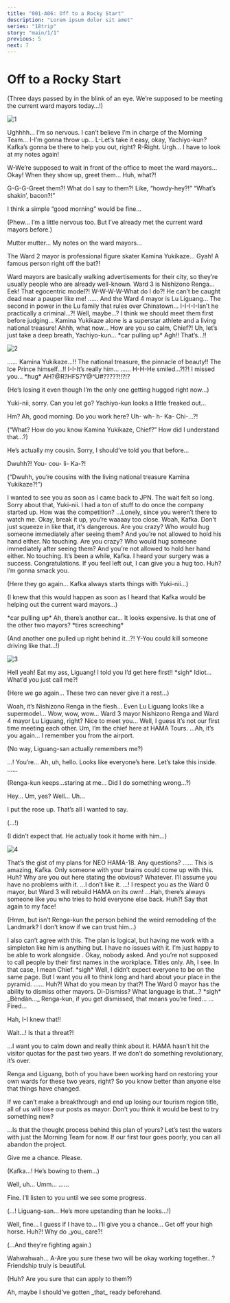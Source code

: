 ```yaml
---
title: "001-A06: Off to a Rocky Start"
description: "Lorem ipsum dolor sit amet"
series: "18trip"
story: "main/1/1"
previous: 5
next: 7
---
```



# Off to a Rocky Start

<Divider loc="HAMA Tours" />

<Bubble mc>
<p class="t">(Three days passed by in the blink of an eye. We’re supposed to be meeting the current ward mayors today…!)</p>
</Bubble>

![1](1.jpg)

<Bubble character="Yachiyo">
Ughhhh… I’m so nervous. I can’t believe I’m in charge of the Morning Team… I-I’m gonna throw up…
</Bubble>

<Bubble mc>
L-Let’s take it easy, okay, Yachiyo-kun? Kafka’s gonna be there to help you out, right?
</Bubble>

<Bubble character="Yachiyo">
R-Right. Urgh… I have to look at my notes again!

W-We’re supposed to wait in front of the office to meet the ward mayors… Okay! When they show up, greet them… Huh, what?!

G-G-G-Greet them?! What do I say to them?! Like, “howdy-hey?!” “What’s shakin’, bacon?!”
</Bubble>

<Bubble mc>
I think a simple “good morning” would be fine…

<p class="t">(Phew… I’m a little nervous too. But I’ve already met the current ward mayors before.)</p>
</Bubble>

<Bubble character="Yachiyo">
Mutter mutter… My notes on the ward mayors…

The Ward 2 mayor is professional figure skater Kamina Yukikaze… Gyah! A famous person right off the bat?!
</Bubble>

<Bubble mc>
Ward mayors are basically walking advertisements for their city, so they’re usually people who are already well-known.
</Bubble>

<Bubble character="Yachiyo">
Ward 3 is Nishizono Renga… Eek! That egocentric model?! W-W-W-W-What do I do?! He can’t be caught dead near a pauper like me!
</Bubble>

<Bubble mc>
……
</Bubble>

<Bubble character="Yachiyo">
And the Ward 4 mayor is Lu Liguang… The second in power in the Lu family that rules over Chinatown… I-I-I-I-Isn’t he practically a criminal…?!
</Bubble>

<Bubble mc>
Well, maybe…? I think we should meet them first before judging…
</Bubble>

<Bubble character="Yachiyo">
Kamina Yukikaze alone is a superstar athlete and a living national treasure! Ahhh, what now… How are you so calm, Chief?!
</Bubble>

<Bubble mc>
Uh, let’s just take a deep breath, Yachiyo-kun…
</Bubble>

<Narration>
&ast;car pulling up&ast;
</Narration>

<Bubble character="Yachiyo">
Agh!! That’s…!!
</Bubble>

![2](2.jpg)

<Bubble character="Yukikaze">
……
</Bubble>

<Bubble character="Yachiyo">
Kamina Yukikaze…!! The national treasure, the pinnacle of beauty!! The Ice Prince himself…!! I-I-It’s really him…
</Bubble>

<Bubble character="Yukikaze">
……
</Bubble>

<Bubble character="Yachiyo">
H-H-He smiled…?!?!
</Bubble>

<Bubble character="Yukikaze">
I missed you… &ast;hug&ast;
</Bubble>

<Bubble character="Yachiyo">
AH?@R?HFS?Y@^U#?????!!?!?
</Bubble>

<Bubble mc>
<p class="t">(He’s losing it even though I’m the only one getting hugged right now…)</p>

Yuki-nii, sorry. Can you let go? Yachiyo-kun looks a little freaked out…
</Bubble>

<Bubble character="Yukikaze">
Hm? Ah, good morning. Do you work here?
</Bubble>

<Bubble character="Yachiyo">
Uh- wh- h- Ka- Chi-...?!
</Bubble>

<Bubble mc>
<p class="t">(“What? How do you know Kamina Yukikaze, Chief?” How did I understand that…?)</p>

He’s actually my cousin. Sorry, I should’ve told you that before…
</Bubble>

<Bubble character="Yachiyo">
Dwuhh?! You- cou- li- Ka-?!
</Bubble>

<Bubble mc>
<p class="t">(“Dwuhh, you’re cousins with the living national treasure Kamina Yukikaze?!”)</p>
</Bubble>

<Bubble character="Yukikaze">
I wanted to see you as soon as I came back to JPN. The wait felt so long.
</Bubble>

<Bubble mc>
Sorry about that, Yuki-nii. I had a ton of stuff to do once the company started up. How was the competition?
</Bubble>

<Bubble character="Yukikaze">
…Lonely, since you weren’t there to watch me.
</Bubble>

<Bubble character="Kafka">
Okay, break it up, you’re waaaay too close.
</Bubble>

<Bubble mc>
Woah, Kafka. Don't just squeeze in like that, it's dangerous.
</Bubble>

<Diff g="m">
<Bubble character="Kafka">
Are you crazy? Who would hug someone immediately after seeing them? And you’re not allowed to hold his hand either. No touching.
</Bubble>
</Diff>
<Diff g="f">
<Bubble character="Kafka">
Are you crazy? Who would hug someone immediately after seeing them? And you’re not allowed to hold her hand either. No touching.
</Bubble>
</Diff>

<Bubble character="Yukikaze">
It’s been a while, Kafka. I heard your surgery was a success. Congratulations. If you feel left out, I can give you a hug too.
</Bubble>

<Bubble character="Kafka">
Huh? I’m gonna smack you.
</Bubble>

<Bubble mc>
<p class="t">(Here they go again… Kafka always starts things with Yuki-nii…)</p>

<p class="t">(I knew that this would happen as soon as I heard that Kafka would be helping out the current ward mayors…)</p>
</Bubble>

<Narration>
&ast;car pulling up&ast;
</Narration>

<Bubble mc>
Ah, there’s another car… It looks expensive. Is that one of the other two mayors?
</Bubble>

<Narration>
&ast;tires screeching&ast;
</Narration>

<Bubble mc>
<p class="t">(And another one pulled up right behind it…?! Y-You could kill someone driving like that…!)</p>
</Bubble>

![3](3.jpg)

<Bubble character="Renga">
Hell yeah! Eat my ass, Liguang! I told you I’d get here first!!
</Bubble>

<Bubble character="Liguang">
&ast;sigh&ast; Idiot…
</Bubble>

<Bubble character="Renga">
What’d you just call me?!
</Bubble>

<Bubble mc>
<p class="t">(Here we go again… These two can never give it a rest…)</p>
</Bubble>

<Bubble character="Yachiyo">
Woah, it’s Nishizono Renga in the flesh… Even Lu Liguang looks like a supermodel… Wow, wow, wow…
</Bubble>

<Bubble mc>
Ward 3 mayor Nishizono Renga and Ward 4 mayor Lu Liguang, right? Nice to meet you… Well, I guess it’s not our first time meeting each other. Um, I’m the chief here at HAMA Tours.
</Bubble>

<Bubble character="Liguang">
…Ah, it’s you again… I remember you from the airport.
</Bubble>

<Bubble mc>
<p class="t">(No way, Liguang-san actually remembers me?)</p>
</Bubble>

<Bubble character="Renga">
…! You’re…
</Bubble>

<Bubble mc>
Ah, uh, hello.
</Bubble>

<Bubble character="Kafka">
Looks like everyone’s here. Let’s take this inside.
</Bubble>

<Bubble character="Renga">
……
</Bubble>

<Bubble mc>
<p class="t">(Renga-kun keeps…staring at me… Did I do something wrong…?)</p>
</Bubble>

<Bubble character="Renga">
Hey…
</Bubble>

<Bubble mc>
Um, yes?
</Bubble>

<Bubble character="Renga">
Well… Uh…

I put the rose up. That’s all I wanted to say.
</Bubble>

<Bubble mc>
<p class="t">(…!)</p>

<p class="t">(I didn’t expect that. He actually took it home with him…)</p>
</Bubble>

<Divider loc="HAMA Tours - Office Floor" />

![4](4.jpg)

<Bubble character="Kafka">
That’s the gist of my plans for NEO HAMA-18. Any questions?
</Bubble>

<Bubble character="Liguang">
……
</Bubble>

<Bubble character="Yukikaze">
This is amazing, Kafka. Only someone with your brains could come up with this.
</Bubble>

<Bubble character="Kafka">
Huh? Why are you out here stating the obvious? Whatever. I’ll assume you have no problems with it.
</Bubble>

<Bubble character="Renga">
…I don’t like it.
</Bubble>

<Bubble mc>
…!
</Bubble>

<Bubble character="Renga">
I respect you as the Ward 0 mayor, but Ward 3 will rebuild HAMA on its own!
</Bubble>

<Bubble character="Liguang">
…Hah, there’s always someone like you who tries to hold everyone else back.
</Bubble>

<Bubble character="Renga">
Huh?! Say that again to my face!
</Bubble>

<Bubble mc>
<p class="t">(Hmm, but isn’t Renga-kun the person behind the weird remodeling of the Landmark? I don’t know if we can trust him…)</p>
</Bubble>

<Bubble character="Liguang">
I also can’t agree with this. The plan is logical, but having me work with a simpleton like him is anything but.
</Bubble>

<Bubble character="Yukikaze">
I have no issues with it. I’m just happy to be able to work alongside <Name first />.
</Bubble>

<Bubble character="Kafka">
Okay, nobody asked. And you’re not supposed to call people by their first names in the workplace. Titles only.
</Bubble>

<Bubble character="Yukikaze">
Ah, I see. In that case, I mean Chief.
</Bubble>

<Bubble character="Kafka">
&ast;sigh&ast; Well, I didn’t expect everyone to be on the same page. But I want you all to think long and hard about your place in the pyramid.
</Bubble>

<Bubble character="Liguang">
……
</Bubble>

<Bubble character="Renga">
Huh?! What do you mean by that?!
</Bubble>

<Bubble character="Kafka">
The Ward 0 mayor has the ability to dismiss other mayors.
</Bubble>

<Bubble character="Renga">
Di-Dismiss? What language is that…?
</Bubble>

<Bubble character="Liguang">
&ast;sigh&ast; _Bèndàn…_
</Bubble>

<Bubble mc>
Renga-kun, if you get dismissed, that means you’re fired…
</Bubble>

<Bubble character="Renga">
…Fired…

Hah, I-I knew that!!

Wait…! Is that a threat?!
</Bubble>

<Bubble character="Kafka">
…I want you to calm down and really think about it. HAMA hasn’t hit the visitor quotas for the past two years. If we don’t do something revolutionary, it’s over.

Renga and Liguang, both of you have been working hard on restoring your own wards for these two years, right? So you know better than anyone else that things have changed.

If we can’t make a breakthrough and end up losing our tourism region title, all of us will lose our posts as mayor. Don’t you think it would be best to try something new?
</Bubble>

<Bubble character="Liguang">
…Is that the thought process behind this plan of yours?
</Bubble>

<Bubble character="Kafka">
Let’s test the waters with just the Morning Team for now. If our first tour goes poorly, you can all abandon the project.

Give me a chance. Please.
</Bubble>

<Bubble mc>
<p class="t">(Kafka…! He’s bowing to them…)</p>
</Bubble>

<Bubble character="Renga">
Well, uh… Umm…
</Bubble>

<Bubble character="Liguang">
……

Fine. I’ll listen to you until we see some progress.
</Bubble>

<Bubble mc>
<p class="t">(…! Liguang-san… He’s more upstanding than he looks…!)</p>
</Bubble>

<Bubble character="Renga">
Well, fine… I guess if I have to… I’ll give you a chance…
</Bubble>

<Bubble character="Liguang">
Get off your high horse.
</Bubble>

<Bubble character="Renga">
Huh?! Why do _you_ care?!
</Bubble>

<Bubble mc>
<p class="t">(…And they’re fighting again.)</p>
</Bubble>

<Bubble character="Yachiyo">
Wahwahwah… A-Are you sure these two will be okay working together…?
</Bubble>

<Bubble character="Kafka">
Friendship truly is beautiful.
</Bubble>

<Bubble mc>
<p class="t">(Huh? Are you sure that can apply to them?)</p>
</Bubble>

<Bubble character="Kafka">
Ah, maybe I should’ve gotten _that_ ready beforehand.
</Bubble>
